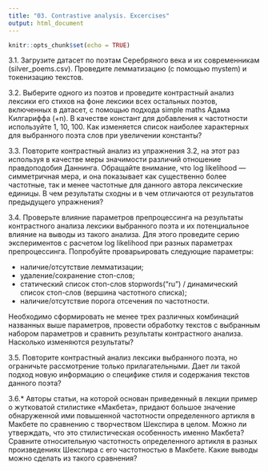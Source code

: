 ```yaml
---
title: "03. Contrastive analysis. Excercises"
output: html_document
---
```


```r
knitr::opts_chunk$set(echo = TRUE)
```

3.1. Загрузите датасет по поэтам Серебряного века и их современникам
(silver_poems.csv). Проведите лемматизацию (с помощью mystem) и
токенизацию текстов. 

3.2. Выберите одного из поэтов и проведите контрастный анализ лексики
его стихов на фоне лексики всех остальных поэтов, включенных в
датасет, с помощью подхода simple maths Адама Килгариффа (+n). В
качестве констант для добавления к частотности используйте 1, 10, 100.
Как изменяется список наиболее характерных для выбранного поэта слов
при увеличении константы?

3.3. Повторите контрастный анализ из упражнения 3.2, на этот раз
используя в качестве меры значимости различий отношение правдоподобия
Даннинга. Обращайте внимание, что log likelihood — симметричная мера,
и она показывает как существенно более частотные, так и менее
частотные для данного автора лексические единицы. В чем результаты
сходны и в чем отличаются от результатов предыдущего упражнения?

3.4. Проверьте влияние параметров препроцессинга на результаты
контрастного анализа лексики выбранного поэта и их потенциальное
влияние на выводы из такого анализа. Для этого проведите серию
экспериментов с расчетом log likelihood при разных параметрах
препроцессинга. Попробуйте проварьировать следующие параметры:

* наличие/отсутствие лемматизации;
* удаление/сохранение стоп-слов;
* статический список стоп-слов stopwords("ru") / динамический список
  стоп-слов (вершина частотного списка);
* наличие/отсутствие порога отсечения по частотности.

Необходимо сформировать не менее трех различных комбинаций названных
выше параметров, провести обработку текстов с выбранным набором
параметров и сравнить результаты контрастного анализа. Насколько
изменяются результаты?

3.5. Повторите контрастный анализ лексики выбранного поэта, но
ограничьте рассмотрение только прилагательными. Дает ли такой подход
новую информацию о специфике стиля и содержания текстов данного поэта?

3.6.* Авторы статьи, на которой основан приведенный в лекции пример о
жутковатой стилистике «Макбета», придают большое значение обнаруженной
ими повышенной частотности определенного артикля в Макбете по
сравнению с творчеством Шекспира в целом. Можно ли утверждать, что это
стилистическая особенность именно Макбета? Сравните относительную
частотность определенного артикля в разных произведениях Шекспира с
его частотностью в Макбете. Какие выводы можно сделать из такого
сравнения?



